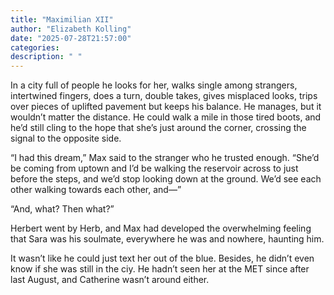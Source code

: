 ```yaml
---
title: "Maximilian XII"
author: "Elizabeth Kolling"
date: "2025-07-28T21:57:00"
categories: 
description: " "
---
```



In a city full of people he looks for her, walks single among strangers, intertwined fingers, does a turn, double takes, gives misplaced looks, trips over pieces of uplifted pavement but keeps his balance. He manages, but it wouldn't matter the distance. He could walk a mile in those tired boots, and he'd still cling to the hope that she's just around the corner, crossing the signal to the opposite side. 

"I had this dream," Max said to the stranger who he trusted enough. "She'd be coming from uptown and I'd be walking the reservoir across to just before the steps, and we'd stop looking down at the ground. We'd see each other walking towards each other, and—"

"And, what? Then what?" 

Herbert went by Herb, and Max had developed the overwhelming feeling that Sara was his soulmate, everywhere he was and nowhere, haunting him.

It wasn't like he could just text her out of the blue. Besides, he didn't even know if she was still in the ciy. He hadn't seen her at the MET since after last August, and Catherine wasn't around either. 